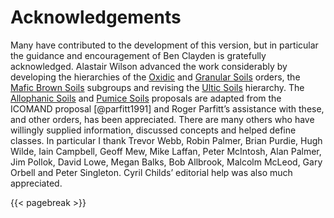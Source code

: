 # Acknowledgements {#sec-ack}

Many have contributed to the development of this version, but in particular the guidance and encouragement of Ben Clayden is gratefully acknowledged. Alastair Wilson advanced the work considerably by developing the hierarchies of the [Oxidic](key-to-orders.qmd#sec-O) and [Granular Soils](key-to-orders.qmd#sec-N) orders, the [Mafic Brown Soils](key-to-orders.qmd#sec-BM) subgroups and revising the [Ultic Soils](key-to-orders.qmd#sec-U) hierarchy. The [Allophanic Soils](key-to-orders.qmd#sec-L) and [Pumice Soils](key-to-orders.qmd#sec-M) proposals are adapted from the ICOMAND proposal [@parfitt1991] and Roger Parfitt's assistance with these, and other orders, has been appreciated. There are many others who have willingly supplied information, discussed concepts and helped define classes. In particular I thank Trevor Webb, Robin Palmer, Brian Purdie, Hugh Wilde, Iain Campbell, Geoff Mew, Mike Laffan, Peter McIntosh, Alan Palmer, Jim Pollok, David Lowe, Megan Balks, Bob Allbrook, Malcolm McLeod, Gary Orbell and Peter Singleton. Cyril Childs' editorial help was also much appreciated.

{{< pagebreak >}}
